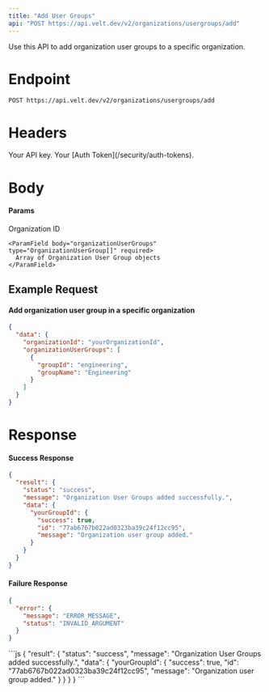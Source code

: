 ```yaml
---
title: "Add User Groups"
api: "POST https://api.velt.dev/v2/organizations/usergroups/add"
---
```


Use this API to add organization user groups to a specific organization.

# Endpoint

`POST https://api.velt.dev/v2/organizations/usergroups/add`

# Headers

<ParamField header="x-velt-api-key" type="string" required>
  Your API key.
</ParamField>

<ParamField header="x-velt-auth-token" type="string" required>
  Your [Auth Token](/security/auth-tokens).
</ParamField>

# Body

#### Params

<ParamField body="data" type="object" required>
  <Expandable title="properties">
    <ParamField body="organizationId" type="string" required>
      Organization ID
    </ParamField>

    <ParamField body="organizationUserGroups" type="OrganizationUserGroup[]" required>
      Array of Organization User Group objects
    </ParamField>
  </Expandable>
</ParamField>

## **Example Request**

#### Add organization user group in a specific organization

```JSON
{
  "data": {
    "organizationId": "yourOrganizationId",
    "organizationUserGroups": [
      {
        "groupId": "engineering",
        "groupName": "Engineering"
      }
    ]
  }
}
```

# Response

#### Success Response

```JSON
{
  "result": {
    "status": "success",
    "message": "Organization User Groups added successfully.",
    "data": {
      "yourGroupId": {
        "success": true,
        "id": "77ab6767b022ad0323ba39c24f12cc95",
        "message": "Organization user group added."
      }
    }
  }
}
```

#### Failure Response

```JSON
{
  "error": {
    "message": "ERROR_MESSAGE",
    "status": "INVALID_ARGUMENT"
  }
}
```

<ResponseExample>
```js
{
  "result": {
    "status": "success",
    "message": "Organization User Groups added successfully.",
    "data": {
      "yourGroupId": {
        "success": true,
        "id": "77ab6767b022ad0323ba39c24f12cc95",
        "message": "Organization user group added."
      }
    }
  }
}
```
</ResponseExample>